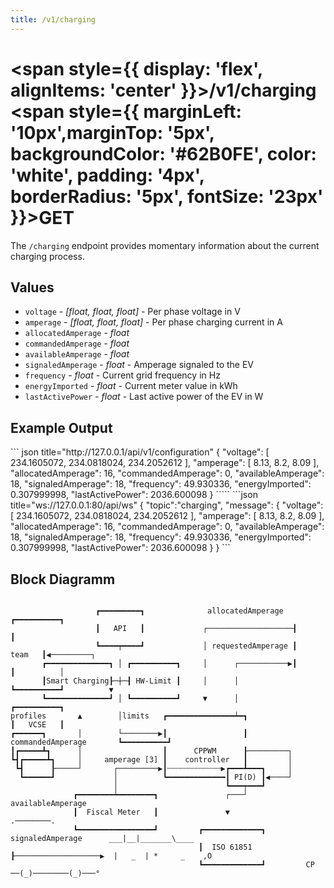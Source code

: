 ```yaml
---
title: /v1/charging
---
```




#
# <span style={{ display: 'flex', alignItems: 'center' }}>/v1/charging <span style={{ marginLeft: '10px',marginTop: '5px', backgroundColor: '#62B0FE', color: 'white', padding: '4px', borderRadius: '5px', fontSize: '23px' }}>GET</span></span>

The `/charging` endpoint provides momentary information about the current charging process.

## Values

- `voltage` - *\[float, float, float\]* - Per phase voltage in V
- `amperage` - *\[float, float, float\]* - Per phase charging current in A
- `allocatedAmperage` - *float*
- `commandedAmperage` - *float* 
- `availableAmperage` - *float* 
- `signaledAmperage` - *float* - Amperage signaled to the EV
- `frequency` - *float* - Current grid frequency in Hz
- `energyImported` - *float* - Current meter value in kWh
- `lastActivePower` - *float* - Last active power of the EV in W

## Example Output

<Tabs>
  <TabItem value="rest" label="REST" default>
    ``` json title="http://127.0.0.1/api/v1/configuration"
    {
      "voltage": [
        234.1605072,
        234.0818024,
        234.2052612
      ],
      "amperage": [
        8.13,
        8.2,
        8.09
      ],
      "allocatedAmperage": 16,
      "commandedAmperage": 0,
      "availableAmperage": 18,
      "signaledAmperage": 18,
      "frequency": 49.930336,
      "energyImported": 0.307999998,
      "lastActivePower": 2036.600098
    }
    `````
  </TabItem>
  <TabItem value="ws" label="WebSocket">
    ```json title="ws://127.0.0.1:80/api/ws"
    {
      "topic":"charging",
      "message":
      {
        "voltage": [
          234.1605072,
          234.0818024,
          234.2052612
        ],
        "amperage": [
          8.13,
          8.2,
          8.09
        ],
        "allocatedAmperage": 16,
        "commandedAmperage": 0,
        "availableAmperage": 18,
        "signaledAmperage": 18,
        "frequency": 49.930336,
        "energyImported": 0.307999998,
        "lastActivePower": 2036.600098
      }
    }
    ```
  </TabItem>
</Tabs>


## Block Diagramm

```
              
                   ┏━━━━━━━━━┓              allocatedAmperage  ┏━━━━━━━━━━┓
                   ┃   API   ┃             ┌───────────────────┨          ┃
                   ┗━━━━┯━━━━┛             │ requestedAmperage ┃   team   ┃◀─────────┐
       ┏━━━━━━━━━━━━━━┓ │ ┏━━━━━━━━━━┓     │      ┌───────────▶┃          ┃          │
       ┃Smart Charging┠─┼─┨ HW-Limit ┃     │      │            ┗━━━━━━━━━━┛          ▼
       ┗━━━━━━━━━━━━━━┛ │ ┗━━━━━━━━━━┛     ▼      │                            ┏━━━━━━━━━━┓
profiles       ▲        │limits   ┏━━━━━━━━━━━━━━━┷━┓                          ┃   VCSE   ┃
┏━━━━━━┓       │        └────────▶┃                 ┃  commandedAmperage       ┗━━━━━━━━━━┛
┃┏━━━━━┻┓      │                  ┃      CPPWM      ┠─────────┐
┗┫┏━━━━━┻┓     │     amperage [3] ┃    controller   ┃         │
 ┗┫      ┠─────┘       ┌─────────▶┃┄┄┄┄┄┄┄┄┄┄┄┄▶┏━━━┻━━━┓     │
  ┗━━━━━━┛             │          ┗━━━━━━━━━━━━━┃ PI(D) ┃◀────┘
                       │                        ┗━━━┯━━━┛
              ┏━━━━━━━━┷━━━━━━━━┓               ┌───┘ availableAmperage
              ┃  Fiscal Meter   ┃               ▼                                   .────────.
              ┗━━━━━━━━━━━━━━━━━┛         ┏━━━━━━━━━━━━━┓ signaledAmperage      ___|__|_______\____ 
                                          ┃  ISO 61851  ┠───────────────────▶  |   _  | *     _    ,O
                                          ┗━━━━━━━━━━━━━┛         CP            ──(_)────────(_)───°
```
